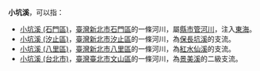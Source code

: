 '''小坑溪'''，可以指：
* [[小坑溪_(石門區)|小坑溪 (石門區)]]，[[臺灣|臺灣]][[新北市|新北市]][[石門區|石門區]]的一條河川，屬[[縣市管河川|縣市管河川]]，注入[[東海|東海]]。
* [[小坑溪_(汐止區)|小坑溪 (汐止區)]]，[[臺灣|臺灣]][[新北市|新北市]][[汐止區|汐止區]]的一條河川，為[[保長坑溪|保長坑溪]]的支流。
* [[小坑溪_(八里區)|小坑溪 (八里區)]]，[[臺灣|臺灣]][[新北市|新北市]][[八里區|八里區]]的一條河川，為[[紅水仙溪|紅水仙溪]]的支流。
* [[小坑溪_(台北市)|小坑溪 (台北市)]]，[[臺灣|臺灣]][[臺北市|臺北市]][[文山區|文山區]]的一條河川，為[[景美溪|景美溪]]的二級支流。
{{消歧义|cat=三字地名消歧义}}